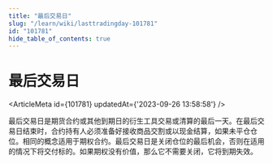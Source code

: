 ```yaml
---
title: "最后交易日"
slug: "/learn/wiki/lasttradingday-101781"
id: "101781"
hide_table_of_contents: true
---
```



# 最后交易日

<ArticleMeta id={101781} updatedAt={'2023-09-26 13:58:58'} />
<div className='border-solid border-b border-t-0 my-4 border-[var(--ifm-color-gray-300)]' />

最后交易日是期货合约或其他到期日的衍生工具交易或清算的最后一天。在最后交易日结束时，合约持有人必须准备好接收商品交割或以现金结算，如果未平仓仓位。相同的概念适用于期权合约。最后交易日是关闭仓位的最后机会，否则在适用的情况下将交付标的。如果期权没有价值，那么它不需要关闭，它将到期失效。
